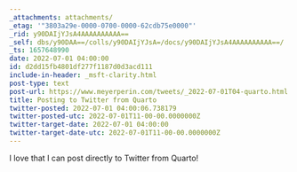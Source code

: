 ```yaml
---
_attachments: attachments/
_etag: '"3803a29e-0000-0700-0000-62cdb75e0000"'
_rid: y90DAIjYJsA4AAAAAAAAAA==
_self: dbs/y90DAA==/colls/y90DAIjYJsA=/docs/y90DAIjYJsA4AAAAAAAAAA==/
_ts: 1657648990
date: 2022-07-01 04:00:00
id: d2dd15fb4801df277f1187d0d3acd111
include-in-header: _msft-clarity.html
post-type: text
post-url: https://www.meyerperin.com/tweets/_2022-07-01T04-quarto.html
title: Posting to Twitter from Quarto
twitter-posted: 2022-07-01 04:00:06.738179
twitter-posted-utc: 2022-07-01T11-00-00.0000000Z
twitter-target-date: 2022-07-01 04:00:00
twitter-target-date-utc: 2022-07-01T11-00-00.0000000Z
---
```

I love that I can post directly to Twitter from Quarto!